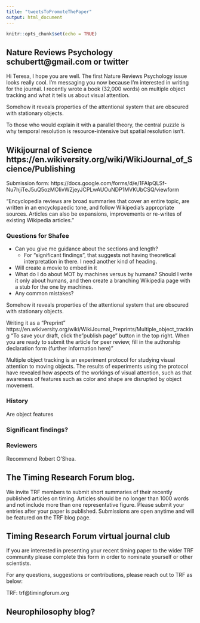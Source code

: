 ```yaml
---
title: "tweetsToPromoteThePaper"
output: html_document
---
```


```r
knitr::opts_chunk$set(echo = TRUE)
```

## Nature Reviews Psychology   schubertt@gmail.com or twitter

Hi Teresa, I hope you are well. The first Nature Reviews Psychology issue looks really cool. I’m messaging you now because I’m interested in writing for the journal. I recently wrote a book (32,000 words) on multiple object tracking and what it tells us about visual attention.

Somehow it reveals properties of the attentional system that are obscured with stationary objects.

To those who would explain it with a parallel theory, the central puzzle is why temporal resolution is resource-intensive but spatial resolution isn't.

## Wikijournal of Science https://en.wikiversity.org/wiki/WikiJournal_of_Science/Publishing

Submission form: https://docs.google.com/forms/d/e/1FAIpQLSf-Nu7hjiTeJ5uQ5ozMOIivWZjeyJCPLwAUOuNDP1MVKUbCSQ/viewform

"Encyclopedia reviews are broad summaries that cover an entire topic, are written in an encyclopaedic tone, and follow Wikipedia's appropriate sources. Articles can also be expansions, improvements or re-writes of existing Wikipedia articles."

### Questions for Shafee

* Can you give me guidance about the sections and length?
  * For "significant findings", that suggests not having theoretical interpretation in there. I need another kind of heading.
* Will create a movie to embed in it
* What do I do about MOT by machines versus by humans? Should I write it only about humans, and then create a branching Wikipedia page with a stub for the one by machines.
* Any common mistakes?

Somehow it reveals properties of the attentional system that are obscured with stationary objects.

Writing it as a "Preprint" https://en.wikiversity.org/wiki/WikiJournal_Preprints/Multiple_object_tracking
 "To save your draft, click the "publish page" button in the top right.
When you are ready to submit the article for peer review, fill in the authorship declaration form (further information here)"

Multiple object tracking is an experiment protocol for studying visual attention to moving objects. The results of experiments using the protocol have revealed how aspects of the workings of visual attention, such as that awareness of features such as color and shape are disrupted by object movement.

### History

Are object features


### Significant findings?


### Reviewers

Recommend Robert O'Shea.

## The Timing Research Forum blog. 
We invite TRF members to submit short summaries of their recently published articles on timing. Articles should be no longer than 1000 words and not include more than one representative figure. Please submit your entries after your paper is published. Submissions are open anytime and will be featured on the TRF blog page.
 

## Timing Research Forum virtual journal club
If you are interested in presenting your recent timing paper to the wider TRF community please complete this form in order to nominate yourself or other scientists.

For any questions, suggestions or contributions, please reach out to TRF as below:

TRF: trf@timingforum.org

## Neurophilosophy blog?
